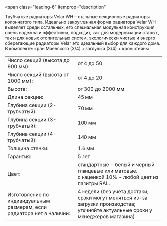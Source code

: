 <span
  class="leading-6"
  itemprop="description"
>
  <meta
    name="countryOfOrigin"
    content="Россия"
  />
  Трубчатые радиаторы Velar WH – стальные секционные радиаторы колончатого типа.
  Идеально закругленная форма радиатора Velar WH выделяет среди остальных, его специальная
  модульная конструкция очень надежна и эффективна, подходит, как для модернизации
  старых, так и для новых отопительных систем, экологически чистые и энерго сберегающие
  радиаторы Velar это идеальный выбор для каждого дома.
</span>
<span class="leading-6">
  В комплекте: кран Маевского (3/4) + заглушка (3/4) + кронштейны
</span>

<table class="text-xs w-full">
  <tr class="hover:bg-neutral-100">
    <td class="py-1 px-1">Число секций (высота до 900 мм):</td>
    <td class="py-1">от 4 до 50</td>
  </tr>
  <tr class="hover:bg-neutral-100">
    <td class="py-1 px-1">Число секций (высота от 1000 мм):</td>
    <td class="py-1">от 4 до 20</td>
  </tr>
  <tr class="hover:bg-neutral-100">
    <td class="py-1 px-1">Высота:</td>
    <td class="py-1">от 300 до 2000 мм</td>
  </tr>
  <tr class="hover:bg-neutral-100">
    <td class="py-1 px-1">Длина секции:</td>
    <td class="py-1">45 мм</td>
  </tr>
  <tr class="hover:bg-neutral-100">
    <td class="py-1 px-1">Глубина секции (2-трубчатый):</td>
    <td class="py-1">70 мм</td>
  </tr>
  <tr class="hover:bg-neutral-100">
    <td class="py-1 px-1">Глубина секции (3-трубчатый):</td>
    <td class="py-1">100 мм</td>
  </tr>
  <tr class="hover:bg-neutral-100">
    <td class="py-1 px-1">Глубина секции (4-трубчатый):</td>
    <td class="py-1">140 мм</td>
  </tr>
  <tr class="hover:bg-neutral-100">
    <td class="py-1 px-1">Толщина стенки:</td>
    <td class="py-1">1.6 мм</td>
  </tr>
  <tr class="hover:bg-neutral-100">
    <td class="py-1 px-1">Гарантия:</td>
    <td class="py-1">5 лет</td>
  </tr>
  <tr class="hover:bg-neutral-100 ">
    <td class="py-1 px-1 align-top">Цвет:</td>
    <td class="py-1">стандартные - белый и черный гланцевые или матовые.<br/>с наценкой 10% - любой цвет из палитры RAL.</td>
  </tr>
  <tr class="hover:bg-neutral-100">
    <td class="py-1 px-1 align-top">Изготовление по индивидуальным размерам, если радиатора нет в наличии:</td>
    <td class="py-1 align-top">4 недели (без учета достаки; сроки могут меняться из-за загрузки производства; уточняйте актуальные сроки у менеджеров магазина)</td>
  </tr>
</table>
